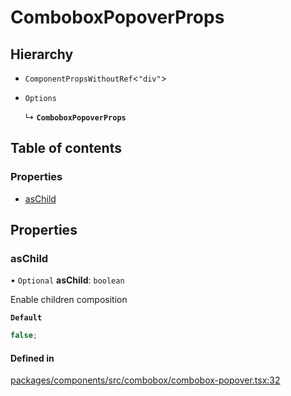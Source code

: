 # ComboboxPopoverProps

## Hierarchy

- `ComponentPropsWithoutRef`\<`"div"`\>

- `Options`

  ↳ **`ComboboxPopoverProps`**

## Table of contents

### Properties

- [asChild](ComboboxPopoverProps.md#aschild)

## Properties

### asChild

• `Optional` **asChild**: `boolean`

Enable children composition

**`Default`**

```ts
false;
```

#### Defined in

[packages/components/src/combobox/combobox-popover.tsx:32](https://github.com/vtex/shoreline/blob/9b5214c2f/packages/components/src/combobox/combobox-popover.tsx#L32)
